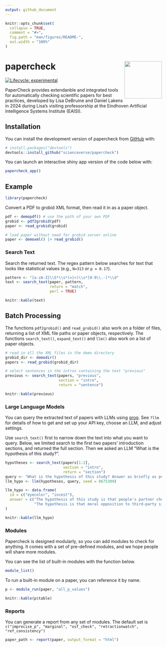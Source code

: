 ```yaml
---
output: github_document
---
```


<!-- README.md is generated from README.Rmd. Please edit that file -->

```r
knitr::opts_chunk$set(
  collapse = TRUE,
  comment = "#>",
  fig.path = "man/figures/README-",
  out.width = "100%"
)
```

# papercheck <img src="man/figures/logo.png" align="right" height="120" alt="" />

<!-- badges: start -->
[![Lifecycle: experimental](https://img.shields.io/badge/lifecycle-experimental-orange.svg)](https://lifecycle.r-lib.org/articles/stages.html#experimental)
<!-- badges: end -->

PaperCheck provides extendanble and integrated tools for automatically checking scientific papers for best practices, developed by Lisa DeBruine and Daniel Lakens in 2024 during Lisa’s visiting professorship at the Eindhoven Artificial Intelligence Systems Institute (EAISI). 


## Installation

You can install the development version of papercheck from [GitHub](https://github.com/) with:

``` r
# install.packages("devtools")
devtools::install_github("scienceverse/papercheck")
```

You can launch an interactive shiny app version of the code below with:

``` r
papercheck_app()
```

## Example

```r
library(papercheck)
```

Convert a PDF to grobid XML format, then read it in as a paper object.

```r
pdf <- demopdf() # use the path of your own PDF
grobid <- pdf2grobid(pdf)
paper <- read_grobid(grobid)
```

```r
# load paper without need for grobid server online
paper <- demoxml() |> read_grobid()
```


### Search Text 

Search the returned text. The regex pattern below searches for text that looks like statistical values (e.g., `N=313` or `p = 0.17`).

```r
pattern <- "[a-zA-Z]\\S*\\s*(=|<)\\s*[0-9\\.-]*\\d"
text <- search_text(paper, pattern, 
                    return = "match", 
                    perl = TRUE)
```

```r
knitr::kable(text)
```


## Batch Processing

The functions `pdf2grobid()` and `read_grobid()` also work on a folder of files, returning a list of XML file paths or paper objects, respectively. The functions `search_text()`, `expand_text()` and `llm()` also work on a list of paper objects.

```r
# read in all the XML files in the demo directory
grobid_dir <- demodir()
papers <- read_grobid(grobid_dir)

# select sentences in the intros containing the text "previous"
previous <- search_text(papers, "previous", 
                        section = "intro", 
                        return = "sentence")
```

```r
knitr::kable(previous)
```

### Large Language Models

You can query the extracted text of papers with LLMs using [groq](https://console.groq.com/docs/). See `?llm` for details of how to get and set up your API key, choose an LLM, and adjust settings. 

Use `search_text()` first to narrow down the text into what you want to query. Below, we limited search to the first two papers' introduction sections, and returned the full section. Then we asked an LLM "What is the hypothesis of this study?".

```r
hypotheses <- search_text(papers[1:2], 
                          section = "intro", 
                          return = "section")
query <- "What is the hypothesis of this study? Answer as briefly as possible."
llm_hypo <- llm(hypotheses, query, seed = 8675309)
```

```r
llm_hypo <- data.frame(
  id = c("eyecolor", "incest"),
  answer = c("The hypothesis of this study is that people's partner choice is influenced by positive sexual imprinting, meaning that they are attracted to partners who resemble their opposite-sex parent.", 
             "The hypothesis is that moral opposition to third-party sibling incest is greater among people who have other-sex siblings than among people who do not have other-sex siblings.")
)

knitr::kable(llm_hypo)
```

### Modules

Papercheck is designed modularly, so you can add modules to check for anything. It comes with a set of pre-defined modules, and we hope people will share more modules.

You can see the list of built-in modules with the function below.

```r
module_list()
```

To run a built-in module on a paper, you can reference it by name.

```r
p <- module_run(paper, "all_p_values")
```


```r
knitr::kable(p$table)
```

### Reports

You can generate a report from any set of modules. The default set is `c("imprecise_p", "marginal", "osf_check", "retractionwatch", "ref_consistency")`

```r
paper_path <- report(paper, output_format = "html")
```




